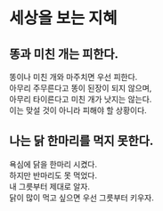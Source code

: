 # 세상을 보는 지혜

## 똥과 미친 개는 피한다.

똥이나 미친 개와 마주치면 우선 피한다.  
아무리 주무른다고 똥이 된장이 되지 않으며,  
아무리 타이른다고 미친 개가 낫지는 않는다.  
이는 맞설 것이 아니라 피해야 할 상황이다.   

## 나는 닭 한마리를 먹지 못한다.

욕심에 닭을 한마리 시켰다.  
하지만 반마리도 못 먹었다.  
내 그릇부터 제대로 알자.  
닭이 많이 먹고 싶으면 우선 그릇부터 키우자.

